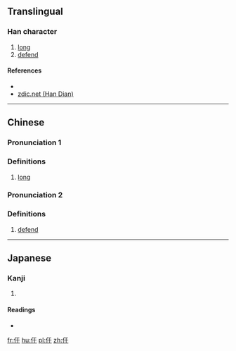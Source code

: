 ==Translingual==

===Han character===
{{Han char|rn=9|rad=人|as=03|sn=5|four=|canj=人一十 (OMJ)|ids=⿰[[亻]][[干]]}}

# [[long]]
# [[defend]]

====References====
* {{Han ref|kx=0093.060|dkj=00381|dj=0197.030|hdz=10112.020|uh=4EE0|ud=20192}}
*[http://www.zdic.net/zd/zi/ZdicE4ZdicBBZdicA0.htm zdic.net (Han Dian)]

----

==Chinese==
{{zh-hanzi-box|[[仠]]}}

===Pronunciation 1===
{{zh-pron
|m=gǎn
|c=
|mc=y
|oc=y
|ma=
|cat=a
}}

===Definitions===

# [[long]]

===Pronunciation 2===
{{zh-pron
|m=hàn
|c=
|ma=
|cat=v
}}

===Definitions===

# [[defend]] 

----

==Japanese==

===Kanji===
{{ja-kanji|grade=|rs=人03}}

# {{defn|lang=ja|sort=人03}}

====Readings====
* {{ja-readings|on=[[かん]] (kan), [[がん]] (gan)|kun=[[そこなう]] (sokonau)}}

[[fr:仠]]
[[hu:仠]]
[[pl:仠]]
[[zh:仠]]